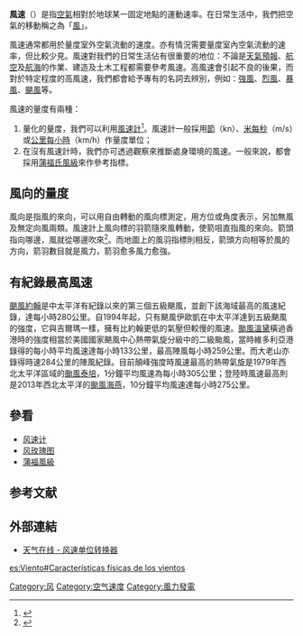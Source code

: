 {{windspeed vanes}}

'''風速'''（{{lang-en|'''wind speed'''}}）是指[[空氣|空氣]]相對於地球某一固定地點的運動速率。在日常生活中，我們把空氣的移動稱之為「[[風|風]]」。

風速通常都用於量度室外空氣流動的速度。亦有情況需要量度室內空氣流動的速率，但比較少見。風速對我們的日常生活佔有很重要的地位：不論是[[天氣預報|天氣預報]]、[[航空|航空]]及[[航海|航海]]的作業、建造及土木工程都需要參考風速。高風速會引起不良的後果，而對於特定程度的高風速，我們都會給予專有的名詞去辨別，例如：[[強風|強風]]、[[烈風|烈風]]、[[暴風|暴風]]、[[颶風_(蒲福氏風級)|颶風]]等。

風速的量度有兩種：
# 量化的量度，我們可以利用[[風速計|風速計]]<ref>{{cite web| title =风向和风速| url =http://ihouse.hkedcity.net/-ifbase4-base12-JTdFaG0xMjAz/atmosphere/wind-direction-speed.htm| publisher =香港教育城| accessdate =2011-04-24}}{{dead link|date=2018年5月 |bot=InternetArchiveBot |fix-attempted=yes }}</ref>。風速計一般採用[[節_(單位)|節]]（kn）、[[米每秒|米每秒]]（m/s）或[[公里每小時|公里每小時]]（km/h）作量度單位；
# 在沒有風速計時，我們亦可透過觀察來推斷處身環境的風速。一般來說，都會採用[[蒲福氏風級|蒲福氏風級]]來作參考指標。

== 風向的量度 ==
{{main|风向标}}
風向是指風的來向，可以用自由轉動的風向標測定，用方位或角度表示，另加無風及無定向風兩類。風速計上風向標的羽箭隨來風轉動，使箭咀直指風的來向。箭頭指向哪邊，風就從哪邊吹來<ref>{{cite web | title =風向標 | url =http://www2.hkedcity.net/sch_files/a/dls/dls-sck/public_html/weatherstation/html/equipments/windspeed.htm | publisher =香港教育城 | accessdate =2011-04-24 | archive-url =https://web.archive.org/web/20110902060946/http://www2.hkedcity.net/sch_files/a/dls/dls-sck/public_html/weatherstation/html/equipments/windspeed.htm | archive-date =2011-09-02 | dead-url =yes }}</ref>。而地圖上的風羽指標則相反，箭頭方向相等於風的方向，箭羽數目就是風力，箭羽愈多風力愈強。

== 有紀錄最高風速 ==
[[颶風約翰_(1994年)|颶風約翰]]是中太平洋有紀錄以來的第三個五級颶風，並創下該海域最高的風速紀錄，達每小時280公里。自1994年起，只有颶風伊歐凱在中太平洋達到五級颶風的強度，它與吉爾瑪一樣，擁有比約翰更低的氣壓但較慢的風速。[[颱風溫黛_(1962年)|颱風溫黛]]橫過香港時的強度相當於美國國家颶風中心熱帶氣旋分級中的二級颱風，當時維多利亞港錄得的每小時平均風速達每小時133公里，最高陣風每小時259公里。而大老山亦錄得時速284公里的陣風紀錄。目前顛峰強度時風速最高的熱帶氣旋是1979年西北太平洋區域的[[颱風泰培_(1979年)|颱風泰培]]，1分鐘平均風速為每小時305公里；登陸時風速最高則是2013年西北太平洋的[[颱風海燕_(2013年)|颱風海燕]]，10分鐘平均風速達每小時275公里。

== 參看 ==
* [[风速计|风速计]]
* [[风玫瑰图|风玫瑰图]]
* [[蒲福風級|蒲福風級]]

== 参考文献 ==
{{Reflist}}

== 外部連結 ==
* [http://expert.t7online.com/windrpopup.html 天气在线 - 风速单位转换器] {{Wayback|url=http://expert.t7online.com/windrpopup.html |date=20070701121425 }}

{{Commons|Wind speed}}
{{氣象學資料與變數}}

[[Category:风|Category:风]]
[[Category:空气速度|Category:空气速度]]
[[Category:風力發電|Category:風力發電]]

[[es:Viento#Características_físicas_de_los_vientos|es:Viento#Características físicas de los vientos]]